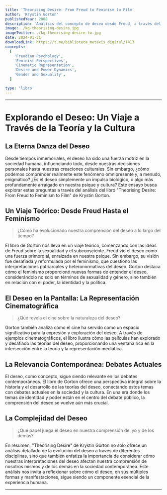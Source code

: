 ```yaml
---
title: 'Theorising Desire: From Freud to Feminism to Film'
author: 'Krystin Gorton'
publishedYear: 2008
description: 'Análisis del concepto de deseo desde Freud, a través del feminismo, hasta su representación en el cine, explorando la intersección de sexualidad, poder, identidad y teoría en la cultura mediática.'
image: ./kg-theorising-desire.jpg
imageTwitter: ./kg-theorising-desire-tw.jpg
date: 2024-01-31
downloadLink: https://t.me/biblioteca_metaxis_digital/1413
concepts:
  [
    'Freudian Psychology',
    'Feminist Perspectives',
    'Cinematic Representation',
    'Desire and Power Dynamics',
    'Gender and Sexuality',
  ]

type: 'libro'
---
```


---

# Explorando el Deseo: Un Viaje a Través de la Teoría y la Cultura

## La Eterna Danza del Deseo

Desde tiempos inmemoriales, el deseo ha sido una fuerza motriz en la sociedad humana, influenciando todo, desde nuestras decisiones personales hasta nuestras creaciones culturales. Sin embargo, ¿cómo podemos comprender realmente este fenómeno omnipresente y, a menudo, enigmático? ¿Es el deseo simplemente un impulso biológico, o algo más profundamente arraigado en nuestra psique y cultura? Este ensayo busca explorar estas preguntas a través del análisis del libro "Theorising Desire: From Freud to Feminism to Film" de Krystin Gorton.

## Un Viaje Teórico: Desde Freud Hasta el Feminismo

> ¿Cómo ha evolucionado nuestra comprensión del deseo a lo largo del tiempo?

El libro de Gorton nos lleva en un viaje teórico, comenzando con las ideas de Freud sobre la sexualidad y el subconsciente. Freud vio el deseo como una fuerza primordial, enraizada en nuestra psique. Sin embargo, su visión fue desafiada y reformulada por el feminismo, que cuestionó las interpretaciones patriarcales y heteronormativas del deseo. Gorton destaca cómo el feminismo proporcionó nuevas formas de entender el deseo, considerándolo no solo en términos de sexualidad y género, sino también en relación con el poder, la identidad y la política.

## El Deseo en la Pantalla: La Representación Cinematográfica

> ¿Qué revela el cine sobre la naturaleza del deseo?

Gorton también analiza cómo el cine ha servido como un espacio significativo para la expresión y exploración del deseo. A través de ejemplos cinematográficos, el libro ilustra cómo las películas han explorado y desafiado las teorías del deseo, proporcionando una ventana rica en la intersección entre la teoría y la representación mediática.

## La Relevancia Contemporánea: Debates Actuales

El deseo, como concepto, sigue siendo relevante en los debates contemporáneos. El libro de Gorton ofrece una perspectiva integral sobre la historia y el desarrollo de las teorías del deseo, conectando estos temas con debates actuales en la sociedad y la cultura. En una era donde los temas de identidad y poder están en el centro del debate público, la comprensión del deseo se vuelve aún más crucial.

## La Complejidad del Deseo

> ¿Qué papel juega el deseo en nuestra comprensión del yo y de los demás?

En resumen, "Theorising Desire" de Krystin Gorton no solo ofrece un análisis detallado de la evolución del deseo a través de diferentes disciplinas, sino que también enfatiza la importancia de considerar cómo nuestras interpretaciones del deseo afectan nuestra comprensión de nosotros mismos y de los demás en la sociedad contemporánea. Este análisis nos invita a reflexionar sobre cómo el deseo, en sus múltiples formas y manifestaciones, sigue siendo un componente esencial de la experiencia humana.

---
